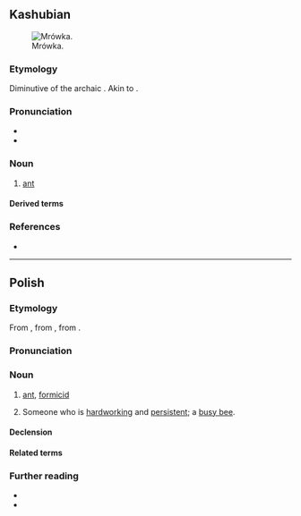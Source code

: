 {{also|mrówką}}
==Kashubian==
[[Image:Lasius.niger.-.lindsey.jpg|thumb|Mrówka.]]

===Etymology===
Diminutive of the archaic {{m|csb|marwa||ant}}. Akin to {{cog|pl|mrówka}}.

===Pronunciation===
* {{IPA|csb|/ˈmrofka/}}
* {{hyph|csb|mrów|ka}}

===Noun===
{{csb-noun|f}}

# [[ant]] {{gl|hymenopteran of the family [[Formicidae]]}}

====Derived terms====
{{col4|csb
|mrówkòjôd}}

===References===
* {{R:csb:SPK|+}}

{{C|csb|Hymenopterans}}

----

==Polish==
{{wp|lang=pl}}

===Etymology===
From {{af|pl|mrowa|-ka}}, from {{der|pl|sla-pro|*morvъ}}, from {{der|pl|ine-pro|*morwi-}}.

===Pronunciation===
{{pl-p|a=pl-mrówka.ogg}}

===Noun===
{{pl-noun|f|aug=mrówa|dim=mróweczka}}

# [[ant]], [[formicid]] {{gl|insect belonging to the family [[Formicidae]]}}
# {{lb|pl|by extension}} Someone who is [[hardworking]] and [[persistent]]; a [[busy bee]].

====Declension====
{{pl-decl-noun-f}}

====Related terms====
{{col3|pl|title=adjectives|mrówczy|mrówczany|mrówkowy|mrówkowaty}}
{{col3|pl|title=nouns|mrowie|mrowiec|mrowienie|mrowisko|mrówczan|mrówczę|mrówki|mrówkojad|mrówkożer|mrównik}}
{{col3|pl|title=verb|mrowić}}

===Further reading===
* {{R:pl:WSJP}}
* {{R:pl:PWN}}

{{C|pl|Ants}}